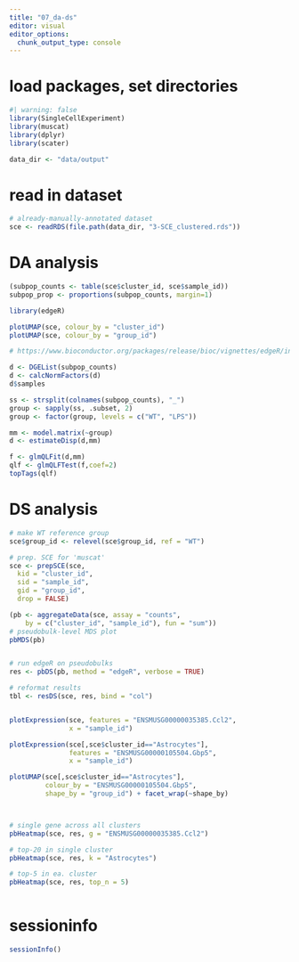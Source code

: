 ```yaml
---
title: "07_da-ds"
editor: visual
editor_options: 
  chunk_output_type: console
---
```


# load packages, set directories

```r
#| warning: false
library(SingleCellExperiment)
library(muscat)
library(dplyr)
library(scater)

data_dir <- "data/output"
```

# read in dataset

```r
# already-manually-annotated dataset
sce <- readRDS(file.path(data_dir, "3-SCE_clustered.rds"))
```

# DA analysis

```r
(subpop_counts <- table(sce$cluster_id, sce$sample_id))
subpop_prop <- proportions(subpop_counts, margin=1)

library(edgeR)

plotUMAP(sce, colour_by = "cluster_id")
plotUMAP(sce, colour_by = "group_id")

# https://www.bioconductor.org/packages/release/bioc/vignettes/edgeR/inst/doc/edgeRUsersGuide.pdf

d <- DGEList(subpop_counts)
d <- calcNormFactors(d)
d$samples

ss <- strsplit(colnames(subpop_counts), "_")
group <- sapply(ss, .subset, 2)
group <- factor(group, levels = c("WT", "LPS"))

mm <- model.matrix(~group)
d <- estimateDisp(d,mm)

f <- glmQLFit(d,mm)
qlf <- glmQLFTest(f,coef=2)
topTags(qlf)

```

# DS analysis

```r
# make WT reference group
sce$group_id <- relevel(sce$group_id, ref = "WT")

# prep. SCE for 'muscat'
sce <- prepSCE(sce,
  kid = "cluster_id",
  sid = "sample_id",
  gid = "group_id",
  drop = FALSE)

(pb <- aggregateData(sce, assay = "counts", 
    by = c("cluster_id", "sample_id"), fun = "sum"))
# pseudobulk-level MDS plot
pbMDS(pb)


# run edgeR on pseudobulks
res <- pbDS(pb, method = "edgeR", verbose = TRUE)

# reformat results
tbl <- resDS(sce, res, bind = "col")


plotExpression(sce, features = "ENSMUSG00000035385.Ccl2", 
               x = "sample_id")

plotExpression(sce[,sce$cluster_id=="Astrocytes"], 
               features = "ENSMUSG00000105504.Gbp5", 
               x = "sample_id")

plotUMAP(sce[,sce$cluster_id=="Astrocytes"],
         colour_by = "ENSMUSG00000105504.Gbp5",
         shape_by = "group_id") + facet_wrap(~shape_by)



# single gene across all clusters
pbHeatmap(sce, res, g = "ENSMUSG00000035385.Ccl2")

# top-20 in single cluster
pbHeatmap(sce, res, k = "Astrocytes")

# top-5 in ea. cluster
pbHeatmap(sce, res, top_n = 5)



```

# sessioninfo

```r
sessionInfo()
```
